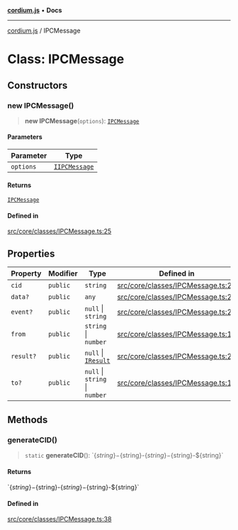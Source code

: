 [**cordium.js**](../README.mdx) • **Docs**

***

[cordium.js](../globals.mdx) / IPCMessage

# Class: IPCMessage

## Constructors

### new IPCMessage()

> **new IPCMessage**(`options`): [`IPCMessage`](IPCMessage.mdx)

#### Parameters

| Parameter | Type |
| ------ | ------ |
| `options` | [`IIPCMessage`](../interfaces/IIPCMessage.mdx) |

#### Returns

[`IPCMessage`](IPCMessage.mdx)

#### Defined in

[src/core/classes/IPCMessage.ts:25](https://github.com/devdimer/cordium.js/blob/e371e1ca62e6613420e96362d2170ac2af18a382/src/core/classes/IPCMessage.ts#L25)

## Properties

| Property | Modifier | Type | Defined in |
| ------ | ------ | ------ | ------ |
| `cid` | `public` | `string` | [src/core/classes/IPCMessage.ts:21](https://github.com/devdimer/cordium.js/blob/e371e1ca62e6613420e96362d2170ac2af18a382/src/core/classes/IPCMessage.ts#L21) |
| `data?` | `public` | `any` | [src/core/classes/IPCMessage.ts:22](https://github.com/devdimer/cordium.js/blob/e371e1ca62e6613420e96362d2170ac2af18a382/src/core/classes/IPCMessage.ts#L22) |
| `event?` | `public` | `null` \| `string` | [src/core/classes/IPCMessage.ts:20](https://github.com/devdimer/cordium.js/blob/e371e1ca62e6613420e96362d2170ac2af18a382/src/core/classes/IPCMessage.ts#L20) |
| `from` | `public` | `string` \| `number` | [src/core/classes/IPCMessage.ts:18](https://github.com/devdimer/cordium.js/blob/e371e1ca62e6613420e96362d2170ac2af18a382/src/core/classes/IPCMessage.ts#L18) |
| `result?` | `public` | `null` \| [`IResult`](../interfaces/IResult.mdx) | [src/core/classes/IPCMessage.ts:23](https://github.com/devdimer/cordium.js/blob/e371e1ca62e6613420e96362d2170ac2af18a382/src/core/classes/IPCMessage.ts#L23) |
| `to?` | `public` | `null` \| `string` \| `number` | [src/core/classes/IPCMessage.ts:19](https://github.com/devdimer/cordium.js/blob/e371e1ca62e6613420e96362d2170ac2af18a382/src/core/classes/IPCMessage.ts#L19) |

## Methods

### generateCID()

> `static` **generateCID**(): \`$\{string\}-$\{string\}-$\{string\}-$\{string\}-$\{string\}\`

#### Returns

\`$\{string\}-$\{string\}-$\{string\}-$\{string\}-$\{string\}\`

#### Defined in

[src/core/classes/IPCMessage.ts:38](https://github.com/devdimer/cordium.js/blob/e371e1ca62e6613420e96362d2170ac2af18a382/src/core/classes/IPCMessage.ts#L38)
